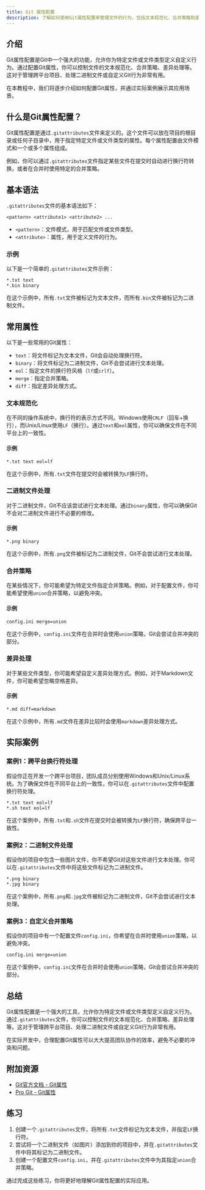```yaml
---
title: Git 属性配置
description: 了解如何使用Git属性配置来管理文件的行为，包括文本规范化、合并策略和差异处理等。
---
```


## 介绍

Git属性配置是Git中一个强大的功能，允许你为特定文件或文件类型定义自定义行为。通过配置Git属性，你可以控制文件的文本规范化、合并策略、差异处理等。这对于管理跨平台项目、处理二进制文件或自定义Git行为非常有用。

在本教程中，我们将逐步介绍如何配置Git属性，并通过实际案例展示其应用场景。

## 什么是Git属性配置？

Git属性配置是通过`.gitattributes`文件来定义的。这个文件可以放在项目的根目录或任何子目录中，用于指定特定文件或文件类型的属性。每个属性配置由文件模式和一个或多个属性组成。

例如，你可以通过`.gitattributes`文件指定某些文件在提交时自动进行换行符转换，或者在合并时使用特定的合并策略。

## 基本语法

`.gitattributes`文件的基本语法如下：

```
<pattern> <attribute1> <attribute2> ...
```

- `<pattern>`：文件模式，用于匹配文件或文件类型。
- `<attribute>`：属性，用于定义文件的行为。

### 示例

以下是一个简单的`.gitattributes`文件示例：

```
*.txt text
*.bin binary
```

在这个示例中，所有`.txt`文件被标记为文本文件，而所有`.bin`文件被标记为二进制文件。

## 常用属性

以下是一些常用的Git属性：

- `text`：将文件标记为文本文件，Git会自动处理换行符。
- `binary`：将文件标记为二进制文件，Git不会尝试进行文本处理。
- `eol`：指定文件的换行符风格（`lf`或`crlf`）。
- `merge`：指定合并策略。
- `diff`：指定差异处理方式。

### 文本规范化

在不同的操作系统中，换行符的表示方式不同。Windows使用`CRLF`（回车+换行），而Unix/Linux使用`LF`（换行）。通过`text`和`eol`属性，你可以确保文件在不同平台上的一致性。

#### 示例

```
*.txt text eol=lf
```

在这个示例中，所有`.txt`文件在提交时会被转换为`LF`换行符。

### 二进制文件处理

对于二进制文件，Git不应该尝试进行文本处理。通过`binary`属性，你可以确保Git不会对二进制文件进行不必要的修改。

#### 示例

```
*.png binary
```

在这个示例中，所有`.png`文件被标记为二进制文件，Git不会尝试进行文本处理。

### 合并策略

在某些情况下，你可能希望为特定文件指定合并策略。例如，对于配置文件，你可能希望使用`union`合并策略，以避免冲突。

#### 示例

```
config.ini merge=union
```

在这个示例中，`config.ini`文件在合并时会使用`union`策略，Git会尝试合并冲突的部分。

### 差异处理

对于某些文件类型，你可能希望自定义差异处理方式。例如，对于Markdown文件，你可能希望忽略空格差异。

#### 示例

```
*.md diff=markdown
```

在这个示例中，所有`.md`文件在差异比较时会使用`markdown`差异处理方式。

## 实际案例

### 案例1：跨平台换行符处理

假设你正在开发一个跨平台项目，团队成员分别使用Windows和Unix/Linux系统。为了确保文件在不同平台上的一致性，你可以在`.gitattributes`文件中配置换行符处理。

```
*.txt text eol=lf
*.sh text eol=lf
```

在这个案例中，所有`.txt`和`.sh`文件在提交时会被转换为`LF`换行符，确保跨平台一致性。

### 案例2：二进制文件处理

假设你的项目中包含一些图片文件，你不希望Git对这些文件进行文本处理。你可以在`.gitattributes`文件中将这些文件标记为二进制文件。

```
*.png binary
*.jpg binary
```

在这个案例中，所有`.png`和`.jpg`文件被标记为二进制文件，Git不会尝试进行文本处理。

### 案例3：自定义合并策略

假设你的项目中有一个配置文件`config.ini`，你希望在合并时使用`union`策略，以避免冲突。

```
config.ini merge=union
```

在这个案例中，`config.ini`文件在合并时会使用`union`策略，Git会尝试合并冲突的部分。

## 总结

Git属性配置是一个强大的工具，允许你为特定文件或文件类型定义自定义行为。通过`.gitattributes`文件，你可以控制文件的文本规范化、合并策略、差异处理等。这对于管理跨平台项目、处理二进制文件或自定义Git行为非常有用。

在实际开发中，合理配置Git属性可以大大提高团队协作的效率，避免不必要的冲突和问题。

## 附加资源

- [Git官方文档 - Git属性](https://git-scm.com/docs/gitattributes)
- [Pro Git - Git属性](https://git-scm.com/book/en/v2/Customizing-Git-Git-Attributes)

## 练习

1. 创建一个`.gitattributes`文件，将所有`.txt`文件标记为文本文件，并指定`LF`换行符。
2. 尝试将一个二进制文件（如图片）添加到你的项目中，并在`.gitattributes`文件中将其标记为二进制文件。
3. 创建一个配置文件`config.ini`，并在`.gitattributes`文件中为其指定`union`合并策略。

通过完成这些练习，你将更好地理解Git属性配置的实际应用。